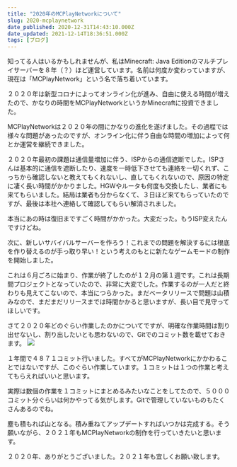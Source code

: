 ```yaml
---
title: "2020年のMCPlayNetworkについて"
slug: 2020-mcplaynetwork
date_published: 2020-12-31T14:43:10.000Z
date_updated: 2021-12-14T18:36:51.000Z
tags: [ブログ]
---
```


知ってる人はいるかもしれませんが、私はMinecraft: Java Editionのマルチプレイサーバーを８年（？）ほど運営しています。名前は何度か変わっていますが、現在は「MCPlayNetwork」という名で落ち着いています。

２０２０年は新型コロナによってオンライン化が進み、自由に使える時間が増えたので、かなりの時間をMCPlayNetworkというかMinecraftに投資できました。

MCPlayNetworkは２０２０年の間にかなりの進化を遂げました。その過程では様々な問題があったのですが、オンライン化に伴う自由な時間の増加によって何とか運営を継続できました。

２０２０年最初の課題は通信量増加に伴う、ISPからの通信遮断でした。ISPさんは基本的に通信を遮断したり、速度を一時低下させても連絡を一切くれず、こっちから確認しないと教えてもくれないし、直してもくれないので、原因の特定に凄く長い時間がかかりました。HGWやルータも何度も交換したし、業者にも来てもらいました。結局は業者も分からなくて、３日ほど来てもらっていたのですが、最後は本社へ連絡して確認してもらい解消されました。

本当にあの時は復旧まですごく時間がかかった。大変だった。もうISP変えたんですけどね。

次に、新しいサバイバルサーバーを作ろう！これまでの問題を解決するには根底を作り替えるのが手っ取り早い！という考えのもとに新たなゲームモードの制作を開始しました。

これは６月ごろに始まり、作業が終了したのが１２月の第１週です。これは長期間プロジェクトとなっていたので、非常に大変でした。作業するのが一人だと終わりも見えてこないので、本当につらかった。まだベータリリースで問題は山積みなので、まだまだリリースまでは時間かかると思いますが、長い目で見守ってほしいです。

さて２０２０年どのぐらい作業したのかについてですが、明確な作業時間は割り出せないし、割り出したいとも思わないので、Gitでのコミット数を載せておきます。
![](https://i.imgur.com/TzC6LXm.png)

１年間で４８７１コミット行いました。すべてがMCPlayNetworkにかかわることではないですが、このぐらい作業しています。１コミットは１つの作業と考えてもらえればいいと思います。

実際は数個の作業を１コミットにまとめるみたいなことをしてたので、５０００コミット分ぐらいは何かやってる気がします。Gitで管理していないものもたくさんあるのでね。

塵も積もれば山となる。積み重ねてアップデートすればいつかは完成する。そう願いながら、２０２１年もMCPlayNetworkの制作を行っていきたいと思います。

２０２０年、ありがとうございました。２０２１年も宜しくお願い致します。
